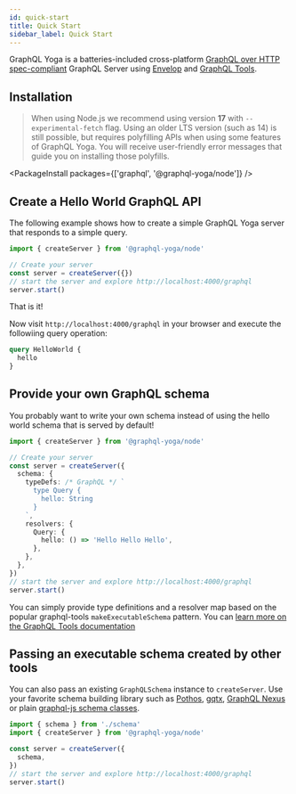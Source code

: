 ```yaml
---
id: quick-start
title: Quick Start
sidebar_label: Quick Start
---
```


GraphQL Yoga is a batteries-included cross-platform [GraphQL over HTTP spec-compliant](https://github.com/graphql/graphql-over-http) GraphQL Server using [Envelop](https://envelop.dev) and [GraphQL Tools](https://graphql-tools.com).

## Installation

> When using Node.js we recommend using version **17** with `--experimental-fetch` flag. Using an older LTS version (such as 14) is still possible, but requires polyfilling APIs when using some features of GraphQL Yoga. You will receive user-friendly error messages that guide you on installing those polyfills.

<PackageInstall packages={['graphql', '@graphql-yoga/node']} />

## Create a Hello World GraphQL API

The following example shows how to create a simple GraphQL Yoga server that responds to a simple query.

```ts
import { createServer } from '@graphql-yoga/node'

// Create your server
const server = createServer({})
// start the server and explore http://localhost:4000/graphql
server.start()
```

That is it!

Now visit `http://localhost:4000/graphql` in your browser and execute the followiing query operation:

```graphql
query HelloWorld {
  hello
}
```

## Provide your own GraphQL schema

You probably want to write your own schema instead of using the hello world schema that is served by default!

```ts
import { createServer } from '@graphql-yoga/node'

// Create your server
const server = createServer({
  schema: {
    typeDefs: /* GraphQL */ `
      type Query {
        hello: String
      }
    `,
    resolvers: {
      Query: {
        hello: () => 'Hello Hello Hello',
      },
    },
  },
})
// start the server and explore http://localhost:4000/graphql
server.start()
```

You can simply provide type definitions and a resolver map based on the popular graphql-tools `makeExecutableSchema` pattern. You can [learn more on the GraphQL Tools documentation](https://www.graphql-tools.com/docs/generate-schema)

## Passing an executable schema created by other tools

You can also pass an existing `GraphQLSchema` instance to `createServer`.
Use your favorite schema building library such as [Pothos](https://pothos-graphql.dev/), [gqtx](https://github.com/sikanhe/gqtx), [GraphQL Nexus](https://nexusjs.org/) or plain [graphql-js schema classes](https://graphql.org/graphql-js/type/#graphqlschema).

```ts
import { schema } from './schema'
import { createServer } from '@graphql-yoga/node'

const server = createServer({
  schema,
})
// start the server and explore http://localhost:4000/graphql
server.start()
```
